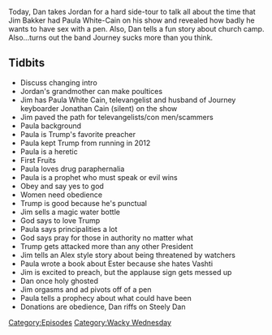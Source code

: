 {{Episode
    | title           = Heresy and God Kings
    | caption         = [https://knowledgefight.libsyn.com/knowledge-fight-heresy-and-god-kings Listen to this episode on Libsyn]
    | episodeNumber   = 180
    | length          = 02:21:22
    | airDate         = July 13, 2018
    | episodeType     = [[:Category:Wacky Wednesday|Wacky Wednesday]]
    | appearance      = [[Tammy Sue Bakker]], [[Jim Bakker]], [[Paula White Cain]], [[Jonathan Cain]]
    | previousEpisode = [[179: July 10, 2018]]
    | nextEpisode     = [[181: August 16, 2016]]
}}

{{Stub}}

Today, Dan takes Jordan for a hard side-tour to talk all about the time that Jim Bakker had Paula White-Cain on his show and revealed how badly he wants to have sex with a pen. Also, Dan tells a fun story about church camp. Also...turns out the band Journey sucks more than you think.

==Tidbits==

*Discuss changing intro
*Jordan's grandmother can make poultices
*Jim has Paula White Cain, televangelist and husband of Journey keyboarder Jonathan Cain (silent) on the show
*Jim paved the path for televangelists/con men/scammers
*Paula background
*Paula is Trump's favorite preacher
*Paula kept Trump from running in 2012
*Paula is a heretic
*First Fruits
*Paula loves drug paraphernalia
*Paula is a prophet who must speak or evil wins
*Obey and say yes to god
*Women need obedience
*Trump is good because he's punctual
*Jim sells a magic water bottle
*God says to love Trump
*Paula says principalities a lot
*God says pray for those in authority no matter what
*Trump gets attacked more than any other President
*Jim tells an Alex style story about being threatened by watchers
*Paula wrote a book about Ester because she hates Vashti
*Jim is excited to preach, but the applause sign gets messed up
*Dan once holy ghosted
*Jim orgasms and ad pivots off of a pen
*Paula tells a prophecy about what could have been
*Donations are obedience, Dan riffs on Steely Dan

[[Category:Episodes]]
[[Category:Wacky Wednesday]]
